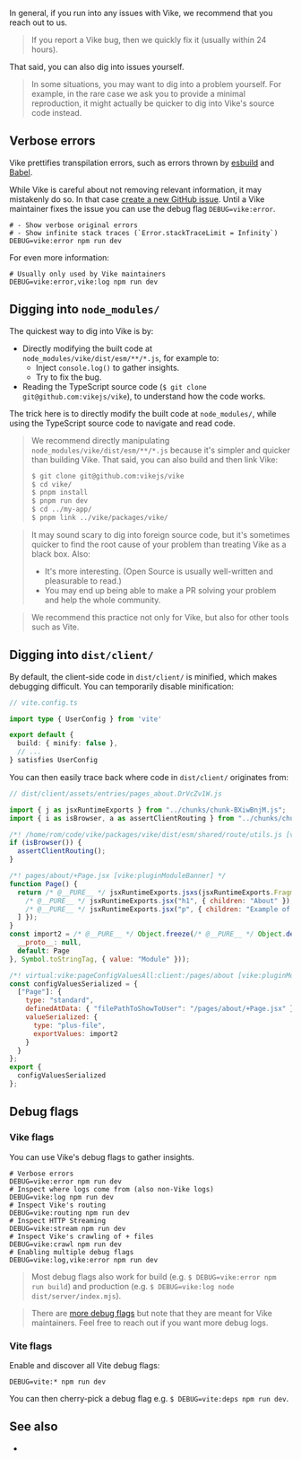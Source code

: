 
In general, if you run into any issues with Vike, we recommend that you <Link href="/faq#how-can-i-reach-out-for-help">reach out to us</Link>.

> If you report a Vike bug, then we quickly fix it (usually within 24 hours).

That said, you can also dig into issues yourself.

> In some situations, you may want to dig into a problem yourself. For example, in the rare case we ask you to provide a minimal reproduction, it might actually be quicker to dig into Vike's source code instead.


## Verbose errors

Vike prettifies transpilation errors, such as errors thrown by [esbuild](https://esbuild.github.io/) and [Babel](https://babeljs.io/).

While Vike is careful about not removing relevant information, it may mistakenly do so. In that case [create a new GitHub issue](https://github.com/vikejs/vike/issues/new). Until a Vike maintainer fixes the issue you can use the debug flag `DEBUG=vike:error`.

```shell
# - Show verbose original errors
# - Show infinite stack traces (`Error.stackTraceLimit = Infinity`)
DEBUG=vike:error npm run dev
```

For even more information:

```shell
# Usually only used by Vike maintainers
DEBUG=vike:error,vike:log npm run dev
```


## Digging into `node_modules/`

The quickest way to dig into Vike is by:
 - Directly modifying the built code at `node_modules/vike/dist/esm/**/*.js`, for example to:
   - Inject `console.log()` to gather insights.
   - Try to fix the bug.
 - Reading the TypeScript source code (`$ git clone git@github.com:vikejs/vike`), to understand how the code works.

The trick here is to directly modify the built code at `node_modules/`, while using the TypeScript source code to navigate and read code.

> We recommend directly manipulating `node_modules/vike/dist/esm/**/*.js` because it's simpler and quicker than building Vike. That said, you can also build and then link Vike:
> ```bash
> $ git clone git@github.com:vikejs/vike
> $ cd vike/
> $ pnpm install
> $ pnpm run dev
> $ cd ../my-app/
> $ pnpm link ../vike/packages/vike/
> ```

> It may sound scary to dig into foreign source code, but it's sometimes quicker to find the root cause of your problem than treating Vike as a black box. Also:
> - It's more interesting. (Open Source is usually well-written and pleasurable to read.)
> - You may end up being able to make a PR solving your problem and help the whole community.

> We recommend this practice not only for Vike, but also for other tools such as Vite.


## Digging into `dist/client/`

By default, the client-side code in `dist/client/` is minified, which makes debugging difficult. You can temporarily disable minification:


```ts
// vite.config.ts

import type { UserConfig } from 'vite'

export default {
  build: { minify: false },
  // ...
} satisfies UserConfig
```

You can then easily trace back where code in `dist/client/` originates from:

```js
// dist/client/assets/entries/pages_about.DrVcZv1W.js

import { j as jsxRuntimeExports } from "../chunks/chunk-BXiwBnjM.js";
import { i as isBrowser, a as assertClientRouting } from "../chunks/chunk-CSn_bGv_.js";

/*! /home/rom/code/vike/packages/vike/dist/esm/shared/route/utils.js [vike:pluginModuleBanner] */
if (isBrowser()) {
  assertClientRouting();
}

/*! pages/about/+Page.jsx [vike:pluginModuleBanner] */
function Page() {
  return /* @__PURE__ */ jsxRuntimeExports.jsxs(jsxRuntimeExports.Fragment, { children: [
    /* @__PURE__ */ jsxRuntimeExports.jsx("h1", { children: "About" }),
    /* @__PURE__ */ jsxRuntimeExports.jsx("p", { children: "Example of using Vike." })
  ] });
}
const import2 = /* @__PURE__ */ Object.freeze(/* @__PURE__ */ Object.defineProperty({
  __proto__: null,
  default: Page
}, Symbol.toStringTag, { value: "Module" }));

/*! virtual:vike:pageConfigValuesAll:client:/pages/about [vike:pluginModuleBanner] */
const configValuesSerialized = {
  ["Page"]: {
    type: "standard",
    definedAtData: { "filePathToShowToUser": "/pages/about/+Page.jsx" },
    valueSerialized: {
      type: "plus-file",
      exportValues: import2
    }
  }
};
export {
  configValuesSerialized
};
```


## Debug flags

### Vike flags

You can use Vike's debug flags to gather insights.

```shell
# Verbose errors
DEBUG=vike:error npm run dev
# Inspect where logs come from (also non-Vike logs)
DEBUG=vike:log npm run dev
# Inspect Vike's routing
DEBUG=vike:routing npm run dev
# Inspect HTTP Streaming
DEBUG=vike:stream npm run dev
# Inspect Vike's crawling of + files
DEBUG=vike:crawl npm run dev
# Enabling multiple debug flags
DEBUG=vike:log,vike:error npm run dev
```

> Most debug flags also work for build (e.g. `$ DEBUG=vike:error npm run build`) and production (e.g. `$ DEBUG=vike:log node dist/server/index.mjs`).

> There are [more debug flags](https://github.com/vikejs/vike/blob/main/packages/vike/utils/debug.ts) but note that they are meant for Vike maintainers. Feel free to reach out if you want more debug logs.

### Vite flags

Enable and discover all Vite debug flags:

```shell
DEBUG=vite:* npm run dev
```

You can then cherry-pick a debug flag e.g. `$ DEBUG=vite:deps npm run dev`.


## See also

- <Link href="/error-tracking" />
